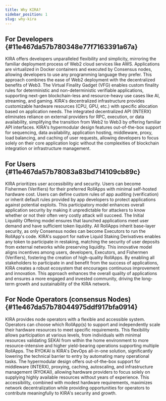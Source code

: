 ```yaml
---
title: Why KIRA?
sidebar_position: 1
slug: why-kira
---
```





## For Developers {#11e467da57b780348e77f7163391a67a}


KIRA offers developers unparalleled flexibility and simplicity, mirroring the familiar deployment process of Web2 cloud services like AWS. Applications are virtualized in Docker containers and executed by Consensus nodes, allowing developers to use any programming language they prefer. This approach combines the ease of Web2 deployment with the decentralized benefits of Web3. The Virtual Finality Gadget (VFG) enables custom finality rules for deterministic and non-deterministic verifiable applications, supporting next-gen blockchain-less and resource-heavy use cases like AI, streaming, and gaming. KIRA's decentralized infrastructure provides customizable hardware resources (CPU, GPU, etc.) with specific allocation based on application needs. The integrated decentralized API (INTERX) eliminates reliance on external providers for RPC, execution, or data availability, simplifying the transition from Web2 to Web3 by offering familiar API interfaces. KIRA's hypermodular design features out-of-the-box support for sequencing, data availability, application hosting, middleware, proxy, load balancing, and caching of user requests, allowing developers to focus solely on their core application logic without the complexities of blockchain integration or infrastructure management.


## For Users {#11e467da57b78083a83bd714109cb89c}


KIRA prioritizes user accessibility and security. Users can become Fishermen (Verifiers) for their preferred RollApps with minimal self-hosted hardware cost. Users can define custom rules of app auditing (verification) or inherit default rules provided by app developers to protect applications against potential exploits. This participatory model enhances overall application security by making it unpredictable for attackers to know whether or not their often very costly attack will succeed. The Initial Liquidity Offering model ensures that launched applications meet user demand and have sufficient token liquidity. All RollApps inherit base-layer security, as only Consensus nodes can become Executors to run the RollApp's code. KIRA's support for native Liquid Staking Derivatives enables any token to participate in restaking, matching the security of user deposits from external networks while preserving liquidity. This innovative model aligns incentives among users, developers, Executors, and Fishermen (Verifiers), fostering the creation of high-quality RollApps. By enabling all stakeholders to participate in and benefit from the success of applications, KIRA creates a robust ecosystem that encourages continuous improvement and innovation. This approach enhances the overall quality of applications and ensures a more engaged and invested community, driving the long-term growth and sustainability of the KIRA network.


## For Node Operators (consensus Nodes) {#11e467da57b78044975ddf917bfa0914}


KIRA provides node operators with a flexible and accessible system. Operators can choose which RollApp(s) to support and independently scale their hardware resources to meet specific requirements. This flexibility allows participation at various levels, from individuals with minimal resources validating SEKAI from within the home environment to more resource-intensive and higher yield-bearing operations supporting multiple RollApps. The RYOKAI is KIRA's DevOps all-in-one solution, significantly lowering the technical barrier to entry by automating many operational tasks. The hypermodular design offers out-of-the-box support for middleware (INTERX), proxying, caching, autoscaling, and infrastructure management (RYOKAI), allowing hardware providers to focus solely on supplying highly available resources without years of experience. This accessibility, combined with modest hardware requirements, maximizes network decentralization while providing opportunities for operators to contribute meaningfully to KIRA's security and growth.

